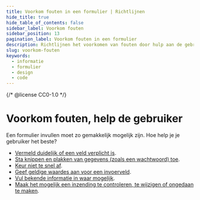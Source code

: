 ```yaml
---
title: Voorkom fouten in een formulier | Richtlijnen
hide_title: true
hide_table_of_contents: false
sidebar_label: Voorkom fouten
sidebar_position: 13
pagination_label: Voorkom fouten in een formulier
description: Richtlijnen het voorkomen van fouten door hulp aan de gebruiker in een formulier.
slug: voorkom-fouten
keywords:
  - informatie
  - formulier
  - design
  - code
---
```


{/* @license CC0-1.0 */}


# Voorkom fouten, help de gebruiker

Een formulier invullen moet zo gemakkelijk mogelijk zijn. Hoe help je je gebruiker het beste?

- [Vermeld duidelijk of een veld verplicht is](#vermeld-duidelijk-of-een-veld-verplicht-is).
- [Sta knippen en plakken van gegevens (zoals een wachtwoord) toe](#sta-knippen-en-plakken-van-een-wachtwoord-toe).
- [Keur niet te snel af](#keur-niet-te-snel-af).
- [Geef geldige waardes aan voor een invoerveld](#geef-geldige-waardes-aan-voor-een-invoerveld).
- [Vul bekende informatie in waar mogelijk](#vul-bekende-informatie-in-waar-mogelijk).
- [Maak het mogelijk een inzending te controleren, te wijzigen of ongedaan te maken](#maak-het-mogelijk-een-inzending-te-controleren-te-wijzigen-of-ongedaan-te-maken).

<HelpRequiredIntro />
<HelpRequiredOption1 />
<HelpRequiredOption1Code />
<HelpRequiredOption2 />
<HelpRequiredOption2Code />
<HelpRequiredSRF />
<HelpRequiredSRFCode />

<HelpAllowCopyPaste />
<HelpAllowCopyPasteCode />

<HelpApproveIntro />

<HelpApproveEmail />
<HelpApproveEmailCode />

<HelpApproveMixedInput />
<HelpApproveMixedInputCode />

<HelpApproveShowValues />
<HelpApproveShowValuesCode />

<HelpApproveAutoFill />
<HelpApproveAutoFillCode />

<HelpErrorPrevention />

<FormFooterInfo />
